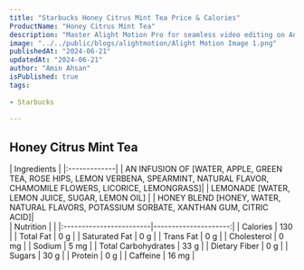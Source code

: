 ```yaml
---
title: "Starbucks Honey Citrus Mint Tea Price & Calories"
ProductName: "Honey Citrus Mint Tea"
description: "Master Alight Motion Pro for seamless video editing on Android, iOS, and Tablets with our ultimate guide, unlocking advanced features and elevating your skills in 2024!"
image: "../../public/blogs/alightmotion/Alight Motion Image 1.png"
publishedAt: "2024-06-21"
updatedAt: "2024-06-21"
author: "Amin Ahsan"
isPublished: true
tags:
 
- Starbucks
      
---
```


 
## Honey Citrus Mint Tea 
  
<div className="tables-container">
  <div className="table-wrapper">
    | Ingredients  |  
    |:-------------|
    | AN INFUSION OF [WATER, APPLE, GREEN TEA, ROSE HIPS, LEMON VERBENA, SPEARMINT, NATURAL FLAVOR, CHAMOMILE FLOWERS, LICORICE, LEMONGRASS]|
    | LEMONADE [WATER, LEMON JUICE, SUGAR, LEMON OIL]       |
    | HONEY BLEND [HONEY, WATER, NATURAL FLAVORS, POTASSIUM SORBATE, XANTHAN GUM, CITRIC ACID]|
  </div>
  <div className="table-wrapper">
    | Nutrition               |                      |  
    |:------------------------|---------------------:|
    | Calories                | 130                  |
    | Total Fat               | 0 g                  |
    | Saturated Fat           | 0 g                  |
    | Trans Fat               | 0 g                  |
    | Cholesterol             | 0 mg                 |
    | Sodium                  | 5 mg                 |
    | Total Carbohydrates     | 33 g                 |
    | Dietary Fiber           | 0 g                  |
    | Sugars                  | 30 g                 |
    | Protein                 | 0 g                  |
    | Caffeine                | 16 mg                |
  </div>
</div>
<style jsx>{`
  .tables-container {
    display: flex;
    flex-direction: row;
    gap: 30px;
  }
  .table-wrapper {
    width: 500px; /* Adjust as needed */
  }
  @media (max-width: 768px) {
    .tables-container {
      flex-direction: column;
      gap: 0px; /* Adjust as needed */
    }
    .table-wrapper {
      width: 100%; /* Adjust as needed */
    }
  }
`}</style>
